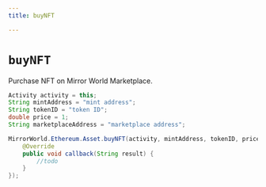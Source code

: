```yaml
---
title: buyNFT

---
```


# `buyNFT`
Purchase NFT on Mirror World Marketplace.

```java
Activity activity = this;
String mintAddress = "mint address";
String tokenID = "token ID";
double price = 1;
String marketplaceAddress = "marketplace address";

MirrorWorld.Ethereum.Asset.buyNFT(activity, mintAddress, tokenID, price, marketplaceAddress, new MirrorCallback() {
    @Override
    public void callback(String result) {
        //todo
    }
});
```
